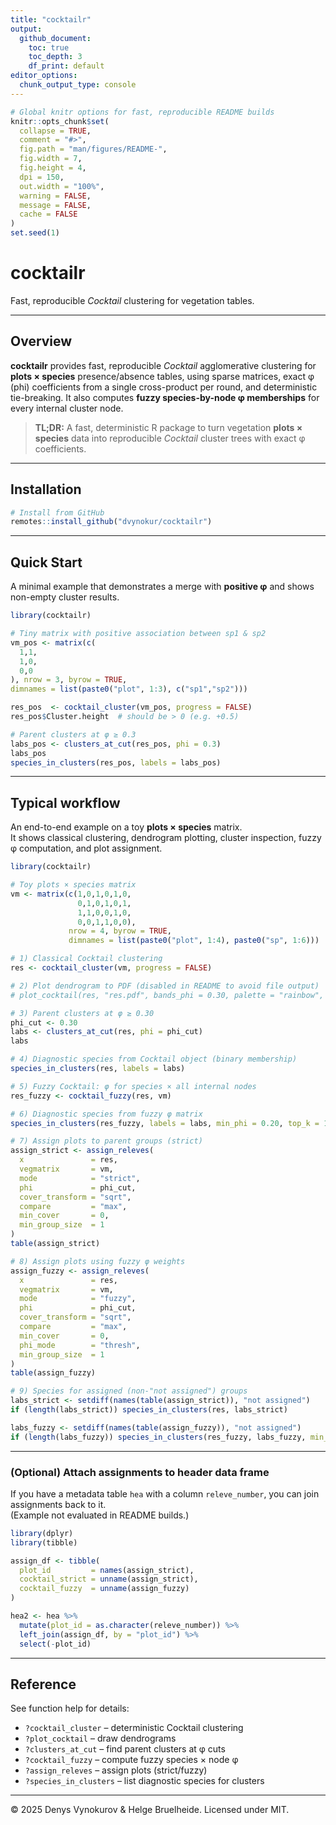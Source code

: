 ```yaml
---
title: "cocktailr"
output:
  github_document:
    toc: true
    toc_depth: 3
    df_print: default
editor_options:
  chunk_output_type: console
---
```


```r
# Global knitr options for fast, reproducible README builds
knitr::opts_chunk$set(
  collapse = TRUE,
  comment = "#>",
  fig.path = "man/figures/README-",
  fig.width = 7,
  fig.height = 4,
  dpi = 150,
  out.width = "100%",
  warning = FALSE,
  message = FALSE,
  cache = FALSE
)
set.seed(1)
```

# cocktailr

Fast, reproducible *Cocktail* clustering for vegetation tables.

---

## Overview

**cocktailr** provides fast, reproducible *Cocktail* agglomerative clustering for **plots × species** presence/absence tables, using sparse matrices, exact φ (phi) coefficients from a single cross-product per round, and deterministic tie-breaking. It also computes **fuzzy species-by-node φ memberships** for every internal cluster node.

> **TL;DR:** A fast, deterministic R package to turn vegetation **plots × species** data into reproducible *Cocktail* cluster trees with exact φ coefficients.

---

## Installation

```r
# Install from GitHub
remotes::install_github("dvynokur/cocktailr")
```

---

## Quick Start

A minimal example that demonstrates a merge with **positive φ** and shows non-empty cluster results.

```r
library(cocktailr)

# Tiny matrix with positive association between sp1 & sp2
vm_pos <- matrix(c(
  1,1,
  1,0,
  0,0
), nrow = 3, byrow = TRUE,
dimnames = list(paste0("plot", 1:3), c("sp1","sp2")))

res_pos  <- cocktail_cluster(vm_pos, progress = FALSE)
res_pos$Cluster.height  # should be > 0 (e.g. +0.5)

# Parent clusters at φ ≥ 0.3
labs_pos <- clusters_at_cut(res_pos, phi = 0.3)
labs_pos
species_in_clusters(res_pos, labels = labs_pos)
```

---

## Typical workflow

An end-to-end example on a toy **plots × species** matrix.  
It shows classical clustering, dendrogram plotting, cluster inspection, fuzzy φ computation, and plot assignment.

```r
library(cocktailr)

# Toy plots × species matrix
vm <- matrix(c(1,0,1,0,1,0,
               0,1,0,1,0,1,
               1,1,0,0,1,0,
               0,0,1,1,0,0),
             nrow = 4, byrow = TRUE,
             dimnames = list(paste0("plot", 1:4), paste0("sp", 1:6)))

# 1) Classical Cocktail clustering
res <- cocktail_cluster(vm, progress = FALSE)

# 2) Plot dendrogram to PDF (disabled in README to avoid file output)
# plot_cocktail(res, "res.pdf", bands_phi = 0.30, palette = "rainbow", cex_labels = 1)

# 3) Parent clusters at φ ≥ 0.30
phi_cut <- 0.30
labs <- clusters_at_cut(res, phi = phi_cut)
labs

# 4) Diagnostic species from Cocktail object (binary membership)
species_in_clusters(res, labels = labs)

# 5) Fuzzy Cocktail: φ for species × all internal nodes
res_fuzzy <- cocktail_fuzzy(res, vm)

# 6) Diagnostic species from fuzzy φ matrix
species_in_clusters(res_fuzzy, labels = labs, min_phi = 0.20, top_k = 10)

# 7) Assign plots to parent groups (strict)
assign_strict <- assign_releves(
  x               = res,
  vegmatrix       = vm,
  mode            = "strict",
  phi             = phi_cut,
  cover_transform = "sqrt",
  compare         = "max",
  min_cover       = 0,
  min_group_size  = 1
)
table(assign_strict)

# 8) Assign plots using fuzzy φ weights
assign_fuzzy <- assign_releves(
  x               = res,
  vegmatrix       = vm,
  mode            = "fuzzy",
  phi             = phi_cut,
  cover_transform = "sqrt",
  compare         = "max",
  min_cover       = 0,
  phi_mode        = "thresh",
  min_group_size  = 1
)
table(assign_fuzzy)

# 9) Species for assigned (non-"not assigned") groups
labs_strict <- setdiff(names(table(assign_strict)), "not assigned")
if (length(labs_strict)) species_in_clusters(res, labs_strict)

labs_fuzzy <- setdiff(names(table(assign_fuzzy)), "not assigned")
if (length(labs_fuzzy)) species_in_clusters(res_fuzzy, labs_fuzzy, min_phi = 0.15, top_k = 20)
```

---

### (Optional) Attach assignments to header data frame

If you have a metadata table `hea` with a column `releve_number`, you can join assignments back to it.  
(Example not evaluated in README builds.)

```r
library(dplyr)
library(tibble)

assign_df <- tibble(
  plot_id         = names(assign_strict),
  cocktail_strict = unname(assign_strict),
  cocktail_fuzzy  = unname(assign_fuzzy)
)

hea2 <- hea %>%
  mutate(plot_id = as.character(releve_number)) %>%
  left_join(assign_df, by = "plot_id") %>%
  select(-plot_id)
```
---

## Reference

See function help for details:

- `?cocktail_cluster` – deterministic Cocktail clustering  
- `?plot_cocktail` – draw dendrograms  
- `?clusters_at_cut` – find parent clusters at φ cuts  
- `?cocktail_fuzzy` – compute fuzzy species × node φ  
- `?assign_releves` – assign plots (strict/fuzzy)  
- `?species_in_clusters` – list diagnostic species for clusters

---

© 2025 Denys Vynokurov & Helge Bruelheide. Licensed under MIT.

